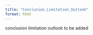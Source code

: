 ```yaml
---
title: "Conclusion_Limitation_Outlook"
format: html
---
```


conclusion limitation outlook to be added